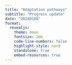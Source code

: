 ```yaml
---
title: "Adaptation pathways"
subtitle: "Progress update"
date: "20240108"
format:
  revealjs:
    theme: moon
    fontsize: 2em
    code-line-numbers: false
    highlight-style: nord
    standalone: true
    embed-resources: true
---
```

